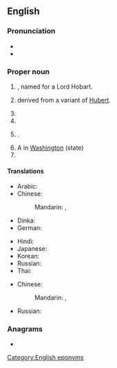 ==English==
{{wikipedia}}

===Pronunciation===
* {{IPA|en|/ˈhəʊbɑːt/}}
* {{audio|en|En-au-Hobart.oga|Audio (AUS)}}

===Proper noun===
{{en-proper noun}}

# {{place|en|capital city|s/Tasmania|c/Australia}}, named for a Lord Hobart.
# {{surname|en|[[patronymic]] English|from=given names|nodot=1}} derived from a variant of [[Hubert]].
# {{place|en|city|s/Indiana}}
# {{place|en|village|s/New York}}
# {{place|en|city/county seat|co/Kiowa County|s/Oklahoma}}.
# A {{w|census-designated place}} in [[Washington]] (state)
# {{place|en|village|s/Wisconsin}}

====Translations====
{{trans-top|capital of Tasmania}}
* Arabic: {{t|ar|هُوبَارْت|m|tr=hubart}}
* Chinese:
*: Mandarin: {{t|cmn|霍巴特|tr=Huòbātè|sc=Hani}}, {{t+|cmn|荷巴特|tr=Hébātè|sc=Hani}}
* Dinka: {{t-needed|din}}
* German: {{t|de|Hobart}}
{{trans-mid}}
* Hindi: {{t|hi|होबार्ट}}
* Japanese: {{t|ja|ホバート|tr=Hobāto}}
* Korean: {{t|ko|^호바트}}
* Russian: {{t+|ru|Хо́барт|m}}
* Thai: {{t-needed|th}}
{{trans-bottom}}

{{trans-top|surname}}
* Chinese:
*: Mandarin: {{t|cmn|霍巴特|tr=Huòbātè|sc=Hani}}, {{t+|cmn|荷巴特|tr=Hébātè|sc=Hani}}
{{trans-mid}}
* Russian: {{t-needed|ru}}
{{trans-bottom}}

===Anagrams===
* {{anagrams|en|a=abhort|Thabor|athrob|brotha|hotbar}}

[[Category:English eponyms]]